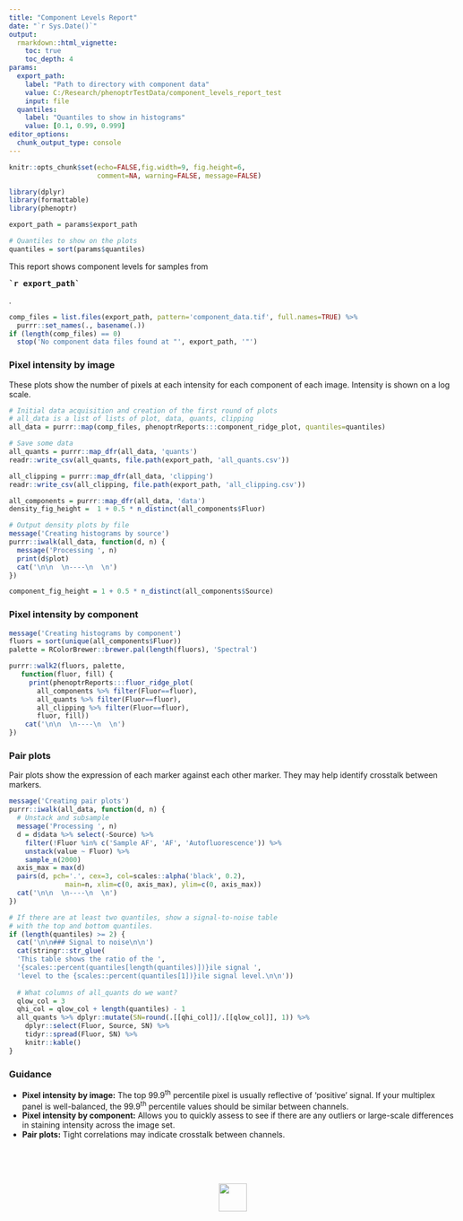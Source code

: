 ```yaml
---
title: "Component Levels Report"
date: "`r Sys.Date()`"
output: 
  rmarkdown::html_vignette:
    toc: true
    toc_depth: 4
params:
  export_path: 
    label: "Path to directory with component data"
    value: C:/Research/phenoptrTestData/component_levels_report_test
    input: file
  quantiles:
    label: "Quantiles to show in histograms"
    value: [0.1, 0.99, 0.999]
editor_options: 
  chunk_output_type: console
---
```


<style type="text/css">
body {
    max-width: 800px;
}

table {
    width: auto !important;
    max-width: 100%;
    margin-bottom: 20px;
    margin-left: 0px;
}

.fill-cell>tbody>tr>td {
  padding: 0px;
  border-color: black;
  border: 1px solid;
}

.fill-cell>thead>tr>th {
  border-color: black;
  border: 1px solid;
}

img {
  border: none;
}
</style>

```r
knitr::opts_chunk$set(echo=FALSE,fig.width=9, fig.height=6, 
                      comment=NA, warning=FALSE, message=FALSE)

library(dplyr)
library(formattable)
library(phenoptr)

export_path = params$export_path

# Quantiles to show on the plots
quantiles = sort(params$quantiles)

```

This report shows component levels for samples
from <pre><strong>`r export_path`</strong></pre>.

```r
comp_files = list.files(export_path, pattern='component_data.tif', full.names=TRUE) %>% 
  purrr::set_names(., basename(.))
if (length(comp_files) == 0)
  stop('No component data files found at "', export_path, '"')

```

### Pixel intensity by image

These plots show the number of pixels at each intensity for each
component of each image.
Intensity is shown on a log scale.

```r
# Initial data acquisition and creation of the first round of plots
# all_data is a list of lists of plot, data, quants, clipping
all_data = purrr::map(comp_files, phenoptrReports:::component_ridge_plot, quantiles=quantiles)

# Save some data
all_quants = purrr::map_dfr(all_data, 'quants')
readr::write_csv(all_quants, file.path(export_path, 'all_quants.csv'))

all_clipping = purrr::map_dfr(all_data, 'clipping')
readr::write_csv(all_clipping, file.path(export_path, 'all_clipping.csv'))

all_components = purrr::map_dfr(all_data, 'data')
density_fig_height =  1 + 0.5 * n_distinct(all_components$Fluor)
```

```r
# Output density plots by file
message('Creating histograms by source')
purrr::iwalk(all_data, function(d, n) {
  message('Processing ', n)
  print(d$plot)
  cat('\n\n  \n----\n  \n')
})

component_fig_height = 1 + 0.5 * n_distinct(all_components$Source)
```


### Pixel intensity by component

```r
message('Creating histograms by component')
fluors = sort(unique(all_components$Fluor))
palette = RColorBrewer::brewer.pal(length(fluors), 'Spectral')

purrr::walk2(fluors, palette, 
   function(fluor, fill) {
     print(phenoptrReports:::fluor_ridge_plot(
       all_components %>% filter(Fluor==fluor),
       all_quants %>% filter(Fluor==fluor), 
       all_clipping %>% filter(Fluor==fluor),
       fluor, fill))
    cat('\n\n  \n----\n  \n')
})

```

### Pair plots

Pair plots show the expression of each marker against each other marker.
They may help identify crosstalk between markers.

```r
message('Creating pair plots')
purrr::iwalk(all_data, function(d, n) {
  # Unstack and subsample
  message('Processing ', n)
  d = d$data %>% select(-Source) %>% 
    filter(!Fluor %in% c('Sample AF', 'AF', 'Autofluorescence')) %>% 
    unstack(value ~ Fluor) %>% 
    sample_n(2000)
  axis_max = max(d)
  pairs(d, pch='.', cex=3, col=scales::alpha('black', 0.2),
              main=n, xlim=c(0, axis_max), ylim=c(0, axis_max))
  cat('\n\n  \n----\n  \n')
})
```

```r
# If there are at least two quantiles, show a signal-to-noise table
# with the top and bottom quantiles.
if (length(quantiles) >= 2) {
  cat('\n\n### Signal to noise\n\n')
  cat(stringr::str_glue(
  'This table shows the ratio of the ',
  '{scales::percent(quantiles[length(quantiles)])}ile signal ',
  'level to the {scales::percent(quantiles[1])}ile signal level.\n\n'))
  
  # What columns of all_quants do we want?
  qlow_col = 3
  qhi_col = qlow_col + length(quantiles) - 1
  all_quants %>% dplyr::mutate(SN=round(.[[qhi_col]]/.[[qlow_col]], 1)) %>% 
    dplyr::select(Fluor, Source, SN) %>% 
    tidyr::spread(Fluor, SN) %>% 
    knitr::kable()
}
```


### Guidance 

- **Pixel intensity by image:** The top 99.9^th^ percentile pixel is usually 
  reflective of 'positive' signal. If your multiplex panel is well-balanced, 
  the 99.9^th^ percentile values should be similar between channels.
- **Pixel intensity by component:** Allows you to quickly assess to see 
  if there are any outliers or large-scale differences in staining intensity 
  across the image set.
- **Pair plots:** Tight correlations may indicate crosstalk between channels.

<br><br><br>
<p align='center'>![](Akoya.png){height=50px style='border:none;'}</p>
